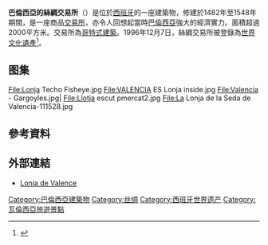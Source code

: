 {{Infobox Historic Site
| name = 巴倫西亞絲綢交易所
| native_name =  Llotja de la Seda
| native_language = ca
| native_name2 = Lonja de Seda
| native_language2 = es
| image = Llonja.jpg
| map_caption =
| coordinates = {{coord|39|28|27.9|N|0|22|42.4|W|region:ES-VC_type:landmark|format=dms|display=inline,title}}
| location = {{flagicon|ESP}} {{flag|Valencia}}<br/>[[瓦倫西亞|瓦倫西亞]]
| elevation =
| built =
| architect = 
| architecture = 巴伦西亚[[哥特式|哥特式]]
| visitation_num =
| visitation_year = 2009
| governing_body =
| designation1 = WHS
| designation1_offname = Lonja de la Seda de Valencia
| designation1_date = [[每年度入选世界遗产列表|1996年]]<small>　(第20届 [[世界遺產委員會|大会]])</small>
| designation1_number = [http://whc.unesco.org/en/list/782 782]
| designation1_criteria = i, iv
| designation1_type = 文化
| designation1_free1name =国家
| designation1_free1value = {{ESP}}
| designation1_free2name = 地区
| designation1_free2value = [[欧洲地区世界遗产列表|欧洲地区世界遗产列表]]
| designation2 = Spain
| designation2_offname = Lonja de la Seda
| designation2_type = 遗产
| designation2_criteria = 纪念物
| designation2_date = 1931年6月3日
| delisted2_date =
| designation2_partof =
| designation2_number = (R.I.) - 51 - 0000968 - 00000
| designation2_free1name =
| designation2_free1value =
| designation2_free2name =
| designation2_free2value =
| designation2_free3name =
| designation2_free3value =
}}
'''巴倫西亞的絲綢交易所'''（{{lang-es|la Lonja de la Seda}}）是位於[[西班牙|西班牙]]的一座建築物，修建於1482年至1548年期間，是一座商品[[交易所|交易所]]，亦令人回想起當時[[巴倫西亞|巴倫西亞]]強大的經濟實力。面積超過2000平方米。交易所為[[哥特式建築|哥特式建築]]。1996年12月7日，絲綢交易所被登錄為[[世界文化遺產|世界文化遺產]]<ref>{{cite web|url=http://whc.unesco.org/en/list/782|title=La Lonja de la Seda de Valencia|publisher=[[UNESCO|UNESCO]]|accessdate=2014-11-01|archive-date=2017-07-11|archive-url=https://web.archive.org/web/20170711163559/http://whc.unesco.org/en/list/782|dead-url=no}}</ref>。

==图集==
<gallery>
File:Lonja Techo Fisheye.jpg
File:VALENCIA ES Lonja inside.jpg
File:Valencia - Gargoyles.jpg|
File:Llotja escut pmercat2.jpg
File:La Lonja de la Seda de Valencia-111528.jpg
</gallery>

== 參考資料 ==
{{reflist}}

== 外部連結 ==
{{Commonscat|Llotja de la Seda}}
*[http://www.jdiezarnal.com/valencialalonja.html Lonja de Valence] {{Wayback|url=http://www.jdiezarnal.com/valencialalonja.html |date=20201226181702 }}

{{西班牙世界遗产}}

{{Authority control}}
[[Category:巴倫西亞建築物|Category:巴倫西亞建築物]]
[[Category:丝绸|Category:丝绸]]
[[Category:西班牙世界遗产|Category:西班牙世界遗产]]
[[Category:瓦倫西亞旅遊景點|Category:瓦倫西亞旅遊景點]]